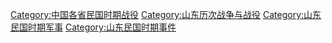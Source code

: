 [[Category:中国各省民国时期战役|Category:中国各省民国时期战役]]
[[Category:山东历次战争与战役|Category:山东历次战争与战役]]
[[Category:山东民国时期军事|Category:山东民国时期军事]]
[[Category:山东民国时期事件|Category:山东民国时期事件]]